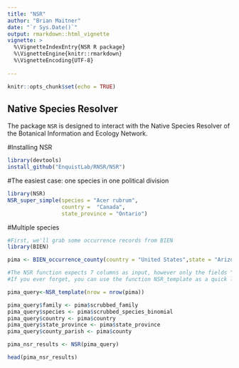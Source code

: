 ```yaml
---
title: "NSR"
author: "Brian Maitner"
date: "`r Sys.Date()`"
output: rmarkdown::html_vignette
vignette: >
  %\VignetteIndexEntry{NSR R package}
  %\VignetteEngine{knitr::rmarkdown}
  %\VignetteEncoding{UTF-8}
  
---
```



```r
knitr::opts_chunk$set(echo = TRUE)
```

## Native Species Resolver

The package `NSR` is designed to interact with the Native Species Resolver of the Botanical Information and Ecology Network.  


#Installing NSR
```r

library(devtools)
install_github("EnquistLab/RNSR/NSR")


```

#The easiest case: one species in one political division

```r
library(NSR)
NSR_super_simple(species = "Acer rubrum",
                 country =  "Canada", 
                 state_province = "Ontario")


```

#Multiple species

```r

#First, we'll grab some occurrence records from BIEN
library(BIEN)

pima <- BIEN_occurrence_county(country = "United States",state = "Arizona",county = "Pima", all.taxonomy = T,natives.only = F,native.status = T,cultivated = T,political.boundaries = T, limit = 100)

#The NSR function expects 7 columns as input, however only the fields "species" and "country" need to be populated.
#If you ever forget, you can use the function NSR_template as a quick lookup, or to populate.

pima_query<-NSR_template(nrow = nrow(pima))

pima_query$family <- pima$scrubbed_family
pima_query$species <- pima$scrubbed_species_binomial
pima_query$country <- pima$country
pima_query$state_province <- pima$state_province
pima_query$county_parish <- pima$county

pima_nsr_results <- NSR(pima_query)

head(pima_nsr_results)

```
